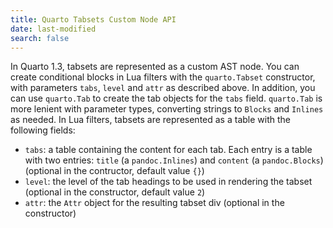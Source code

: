 ```yaml
---
title: Quarto Tabsets Custom Node API
date: last-modified
search: false
---
```


In Quarto 1.3, tabsets are represented as a custom AST node. You can create conditional blocks in Lua filters with the `quarto.Tabset` constructor, with parameters `tabs`, `level` and `attr` as described above. In
addition, you can use `quarto.Tab` to create the tab objects for the `tabs` field. `quarto.Tab` is more lenient with parameter types, converting strings to `Blocks` and `Inlines` as needed. In Lua filters, tabsets are represented as a table with the following fields:

- `tabs`: a table containing the content for each tab. Each entry is a table with two entries: `title` (a `pandoc.Inlines`) and `content` (a `pandoc.Blocks`) (optional in the contructor, default value `{}`)
- `level`: the level of the tab headings to be used in rendering the tabset (optional in the constructor, default value `2`)
- `attr`: the `Attr` object for the resulting tabset div (optional in the constructor)

